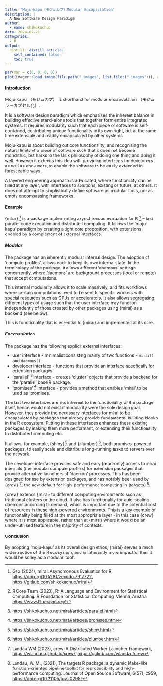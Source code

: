 ```yaml
---
title: "Moju-kapu（モジュカプ）Modular Encapsulation"
description: |
  A New Software Design Paradigm
author:
  - name: shikokuchuo
date: 2024-02-21
categories:
  - R
output:
  distill::distill_article:
    self_contained: false
    toc: true
---
```


```r
par(mar = c(0, 0, 0, 0))
plot(imager::load.image(file.path("_images", list.files("_images"))), axes = FALSE)
```

#### Introduction

Moju-kapu （モジュカプ） is shorthand for modular encapsulation （モジュラーカプセル化）.

It is a software design paradigm which emphasises the inherent balance in building effective stand-alone tools that together form entire integrated systems. It requires modularity such that each piece of software is self-contained, contributing unique functionality in its own right, but at the same time extensible and readily encapsulated by other systems.

Moju-kapu is about building out core functionality, and recognising the natural limits of a piece of software such that it does not become monolithic, but harks to the Unix philosophy of doing one thing and doing it well. However it extends this idea with providing interfaces for developers as well as end-users, to enable the software to be easily extended in foreseeable ways.

A layered engineering approach is advocated, where functionality can be filled at any layer, with interfaces to solutions, existing or future, at others. It does not attempt to simplistically define software as modular tools, nor as empty encompassing frameworks.

#### Example

{mirai} [^1] is a package implementing asynchronous evaluation for R [^2] – fast parallel code execution and distributed computing. It follows the 'moju-kapu' paradigm by creating a tight core proposition, with extensions enabled by a complement of external interfaces.

[^1]: Gao (2024), mirai: Asynchronous Evaluation for R, <https://doi.org/10.5281/zenodo.7912722>, <https://github.com/shikokuchuo/mirai>

[^2]: R Core Team (2023), R: A Language and Environment for Statistical Computing. R Foundation for Statistical Computing, Vienna, Austria. <https://www.R-project.org/>

##### Modular

The package has an inherently modular internal design. The adoption of 'compute profiles', allows each to keep its own internal state. In the terminology of the package, it allows different 'daemons' settings concurrently, where 'daemons' are background processes (local or remote) that accept computations.

This internal modularity allows it to scale massively, and fits workflows where certain computations need to be sent to specific workers with special resources such as GPUs or accelerators. It also allows segregating different types of usage such that the user interface may function independently of those created by other packages using {mirai} as a backend (see below).

This is functionality that is essential to {mirai} and implemented at its core.

##### Encapsulation

The package has the following explicit external interfaces:

-   user interface - minimalist consisting mainly of two functions - `mirai()` and `daemons()`.
-   developer interface - functions that provide an interface specfically for extension packages.
-   'parallel' [^3] interface - creates 'cluster' objects that provide a backend for the 'parallel' base R package.
-   'promises' [^4] interface - provides a method that enables 'mirai' to be used as 'promises'.

[^3]: <https://shikokuchuo.net/mirai/articles/parallel.html>

[^4]: <https://shikokuchuo.net/mirai/articles/promises.html>

The last two interfaces are not inherent to the functionality of the package itself, hence would not exist if modularity were the sole design goal. However, they provide the necessary interfaces for mirai to be encapsulated by packages that already provide fundamental building blocks in the R ecosystem. Putting in these interfaces enhances these existing packages by making them more performant, or extending their functionality to distributed computing etc.

It allows, for example, {shiny} [^5] and {plumber} [^6], both promises-powered packages, to easily scale and distribute long-running tasks to servers over the network.

[^5]: <https://shikokuchuo.net/mirai/articles/shiny.html>

[^6]: <https://shikokuchuo.net/mirai/articles/plumber.html>

The developer interface provides safe and easy (read-only) access to mirai internals (the modular compute profiles) for extension packages that provide alternative launchers of 'daemon' processes. This has been designed for use by extension packages, and has notably been used by {crew} [^7], the new default for high-performance computing in {targets} [^8].

[^7]: Landau WM (2023), crew: A Distributed Worker Launcher Framework, <https://wlandau.github.io/crew/>, <https://github.com/wlandau/crew>

[^8]: Landau, W. M., (2021), The targets R package: a dynamic Make-like function-oriented pipeline toolkit for reproducibility and high-performance computing. Journal of Open Source Software, 6(57), 2959, <https://doi.org/10.21105/joss.02959>

{crew} extends {mirai} to different computing environments such as traditional clusters or the cloud. It also has functionality for auto-scaling daemons according to demand, which is important due to the potential cost of resources in these high-powered environments. This is a key example of functionality being filled at the most appropriate layer - in this case {crew} where it is most applicable, rather than at {mirai} where it would be an under-utilised feature in the majority of contexts.

#### Conclusion

By adopting 'moju-kapu' as its overall design ethos, {mirai} serves a much wider section of the R ecosystem, and is inherently more impactful than it would be solely as a modular 'tool'.
